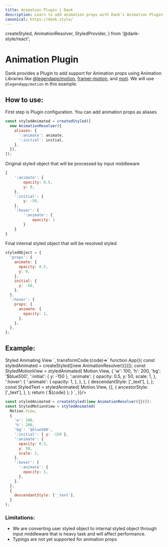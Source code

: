 ```yaml
---
title: Animation Plugin | Dank
description: Learn to add animation props with Dank’s Animation Plugin for dynamic, animated UI elements. Performance impacts and lack of typings are limitations.
canonical: https://dank.style/
---
```


  createStyled,
  AnimationResolver,
  StyledProvider,
} from '@dank-style/react';

<Meta title="plugins/Animation Plugin" />

# Animation Plugin

Dank provides a Plugin to add support for Animation props using Animation Libraries like [@legendapp/motion](https://legendapp.com/open-source/motion/), [framer-motion](https://www.framer.com/motion/), and [moti](https://moti.fyi/). We will use `@legendapp/motion` in this example.

## How to use:

First step is Plugin configuration. You can add animation props as aliases

```jsx
const styledAnimated = createdStyled([
  new AnimationResolver({
    aliases: {
      ':animate': animate,
      ':initial': initial,
    },
  }),
]);
```

Original styled object that will be processed by input middleware

```jsx
{
	':animate': {
		opacity: 0.5,
		y: 0,
	},
	':initial': {
		y: -50,
	},
	':hover': {
		':animate': {
			opacity: 1
		}
	}
}
```

Final internal styled object that will be resolved styled

```jsx
styledObject = {
  'props': {
    animate: {
      opacity: 0.5,
      y: 0,
    },
    initial: {
      y: -50,
    },
  },
  ':hover': {
    props: {
      animate: {
        opacity: 1,
      },
    },
  },
};
```

## Example:

<AppProvider>
  <CodePreview
    metaData={{
      scope: {
        createStyled,
        AnimationResolver,
        Provider: StyledProvider,
        config,
        Text,
        Motion,
        useEffect,
        useState,
        useRef,
        Motion,
      },
      code:`
<StyledMotionView
  variant="subtle"
  states={{ hover: true }}
  sx={{
    ':initial': { x: -150 },
    ':animate': {
      x: 0,
    },
    ':hover': {
      ':animate': {
        scale: 1.2,
      },
    },
  }}
>
  <StyledText>Styled Animating View</StyledText>
</StyledMotionView>`,
      transformCode:(code)=>`
          function App(){
            const styledAnimated = createStyled([new AnimationResolver({})]);
            const StyledMotionView = styledAnimated(
              Motion.View,
              {
                'w': 100,
                'h': 200,
                'bg': '$blue500',
                ':initial': { y: -150 },
                ':animate': {
                  opacity: 0.5,
                  y: 50,
                  scale: 1,
                },
                ':hover': {
                  ':animate': {
                    opacity: 1,
                  },
                },
              },
              {
                descendantStyle: ['_text'],
              },
            );
            const StyledText = styledAnimated(
              Motion.View,
              {},
              {
                ancestorStyle: ['_text'],
              },
            );
            return (
              <Provider config={config}>
                ${code}
              </Provider>
            );
          }
      `,
    }}/>

</AppProvider>

```jsx
const styledAnimated = createStyled([new AnimationResolver({})]);
const StyledMotionView = styledAnimated(
  Motion.View,
  {
    'w': 100,
    'h': 200,
    'bg': '$blue500',
    ':initial': { y: -150 },
    ':animate': {
      opacity: 0.5,
      y: 50,
      scale: 1,
    },
    ':hover': {
      ':animate': {
        opacity: 1,
      },
    },
  },
  {
    descendantStyle: ['_text'],
  }
);
```

### Limitations:

- We are converting user styled object to internal styled object through input middleware that is heavy task and will affect performance.
- Typings are not yet supported for animation props

